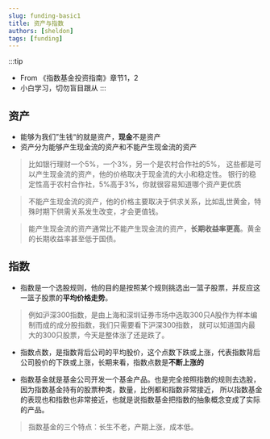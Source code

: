 ```yaml
---
slug: funding-basic1
title: 资产与指数
authors: [sheldon]
tags: [funding]
---
```


:::tip
- From 《指数基金投资指南》章节1，2
- 小白学习，切勿盲目跟从
:::

## 资产

- 能够为我们”生钱“的就是资产，**现金**不是资产
- 资产分为能够产生现金流的资产和不能产生现金流的资产

> 比如银行理财一个5%，一个3%，另一个是农村合作社的5%， 这些都是可以产生现金流的资产，他的价格取决于现金流的大小和稳定性。
银行的稳定性高于农村合作社，5%高于3%，你就很容易知道哪个资产更优质

> 不能产生现金流的资产，他的价格主要取决于供求关系，比如乱世黄金，特殊时期下供需关系发生改变，才会更值钱。

> 能产生现金流的资产通常比不能产生现金流的资产，**长期收益率更高**。黄金的长期收益率甚至低于国债。


## 指数

- 指数是一个选股规则，他的目的是按照某个规则挑选出一篮子股票，并反应这一篮子股票的**平均价格走势**。

> 例如沪深300指数，是由上海和深圳证券市场中选取300只A股作为样本编制而成的成分股指数，我们只需要看下沪深300指数，
就可以知道国内最大的300只股票，今天是整体涨了还是跌了。

- 指数点数，是指数背后公司的平均股价，这个点数下跌或上涨，代表指数背后公司股价的下跌或上涨，长期来看，指数点数是**不断上涨的**

- 指数基金就是基金公司开发一个基金产品。也是完全按照指数的规则去选股，因为指数基金持有的股票种类，数量，比例都和指数非常接近，
所以指数基金的表现也和指数也非常接近，也就是说指数基金把指数的抽象概念变成了实际的产品。

> 指数基金的三个特点：长生不老，产期上涨，成本低。
